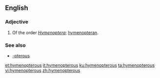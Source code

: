 ==English==

===Adjective===
{{en-adj|-}}

# {{context|entomology|lang=en}} Of the order ''[[Hymenoptera]]''; [[hymenopteran]].

===See also===
* [[-pterous]]

[[et:hymenopterous]]
[[it:hymenopterous]]
[[ku:hymenopterous]]
[[ta:hymenopterous]]
[[vi:hymenopterous]]
[[zh:hymenopterous]]